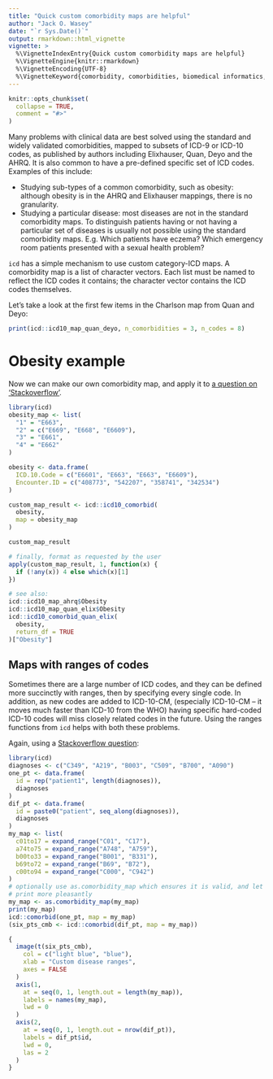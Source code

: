 ```yaml
---
title: "Quick custom comorbidity maps are helpful"
author: "Jack O. Wasey"
date: "`r Sys.Date()`"
output: rmarkdown::html_vignette
vignette: >
  %\VignetteIndexEntry{Quick custom comorbidity maps are helpful}
  %\VignetteEngine{knitr::rmarkdown}
  %\VignetteEncoding{UTF-8}
  %\VignetteKeyword{comorbidity, comorbidities, biomedical informatics, administrative data, ICD-9, ICD-10, ICD-9-CM, ICD-10-CM, mapping, algorithm}
---
```


```r
knitr::opts_chunk$set(
  collapse = TRUE,
  comment = "#>"
)
```

Many problems with clinical data are best solved using the standard and widely validated comorbidities, mapped to subsets of ICD-9 or ICD-10 codes, as published by authors including Elixhauser, Quan, Deyo and the AHRQ. It is also common to have a pre-defined specific set of ICD codes. Examples of this include:

- Studying sub-types of a common comorbidity, such as obesity: although obesity is in the AHRQ and Elixhauser mappings, there is no granularity.
- Studying a particular disease: most diseases are not in the standard comorbidity maps. To distinguish patients having or not having a particular set of diseases is usually not possible using the standard comorbidity maps. E.g. Which patients have eczema? Which emergency room patients presented with a sexual health problem?

`icd` has a simple mechanism to use custom category-ICD maps. A comorbidity map is a list of character vectors. Each list must be named to reflect the ICD codes it contains; the character vector contains the ICD codes themselves.

Let's take a look at the first few items in the Charlson map from Quan and Deyo:

```r
print(icd::icd10_map_quan_deyo, n_comorbidities = 3, n_codes = 8)
```

# Obesity example

Now we can make our own comorbidity map, and apply it to [a question on 'Stackoverflow'](https://stackoverflow.com/questions/53954537/creating-categorical-variable-in-r/53954950#53954950).

```r
library(icd)
obesity_map <- list(
  "1" = "E663",
  "2" = c("E669", "E668", "E6609"),
  "3" = "E661",
  "4" = "E662"
)

obesity <- data.frame(
  ICD.10.Code = c("E6601", "E663", "E663", "E6609"),
  Encounter.ID = c("408773", "542207", "358741", "342534")
)

custom_map_result <- icd::icd10_comorbid(
  obesity,
  map = obesity_map
)

custom_map_result

# finally, format as requested by the user
apply(custom_map_result, 1, function(x) {
  if (!any(x)) 4 else which(x)[1]
})

# see also:
icd::icd10_map_ahrq$Obesity
icd::icd10_map_quan_elix$Obesity
icd::icd10_comorbid_quan_elix(
  obesity,
  return_df = TRUE
)["Obesity"]
```

## Maps with ranges of codes

Sometimes there are a large number of ICD codes, and they can be defined more succinctly with ranges, then by specifying every single code. In addition, as new codes are added to ICD-10-CM, (especially ICD-10-CM -- it moves much faster than ICD-10 from the WHO) having specific hard-coded ICD-10 codes will miss closely related codes in the future. Using the ranges functions from `icd` helps with both these problems.

Again, using a [Stackoverflow question](https://stackoverflow.com/questions/54245282/how-to-compare-icd-10-character-string-or-search-whether-a-diagnosis-fall-into-t/54277842#54277842):

```r
library(icd)
diagnoses <- c("C349", "A219", "B003", "C509", "B700", "A090")
one_pt <- data.frame(
  id = rep("patient1", length(diagnoses)),
  diagnoses
)
dif_pt <- data.frame(
  id = paste0("patient", seq_along(diagnoses)),
  diagnoses
)
my_map <- list(
  c01to17 = expand_range("C01", "C17"),
  a74to75 = expand_range("A748", "A759"),
  b00to33 = expand_range("B001", "B331"),
  b69to72 = expand_range("B69", "B72"),
  c00to94 = expand_range("C000", "C942")
)
# optionally use as.comorbidity_map which ensures it is valid, and let's it
# print more pleasantly
my_map <- as.comorbidity_map(my_map)
print(my_map)
icd::comorbid(one_pt, map = my_map)
(six_pts_cmb <- icd::comorbid(dif_pt, map = my_map))
```

```r
{
  image(t(six_pts_cmb),
    col = c("light blue", "blue"),
    xlab = "Custom disease ranges",
    axes = FALSE
  )
  axis(1,
    at = seq(0, 1, length.out = length(my_map)),
    labels = names(my_map),
    lwd = 0
  )
  axis(2,
    at = seq(0, 1, length.out = nrow(dif_pt)),
    labels = dif_pt$id,
    lwd = 0,
    las = 2
  )
}
```
